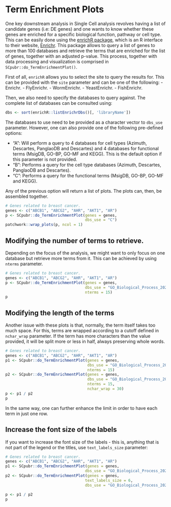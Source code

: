 # Term Enrichment Plots

One key downstream analysis in Single Cell analysis revolves having a list of candidate genes (i.e: DE genes) and one wants to know whether these genes are enriched for a specific biological function, pathway or cell type. This can be easily done using the [enrichR package](https://github.com/wjawaid/enrichR), which is an R interface to their website, [Enrichr](https://maayanlab.cloud/Enrichr/). This package allows to query a list of genes to more than 100 databases and retrieve the terms that are enriched for the list of genes, together with an adjusted p-value. This process, together with data processing and visualization is comprised in `SCpubr::do_TermEnrichmentPlot()`. 

First of all, `enrichR` allows you to select the site to query the results for. This can be provided with the `site` parameter and can be one of the following: 
- Enrichr.
- FlyEnrichr.
- WormEnrichr.
- YeastEnrichr.
- FishEnrichr.

Then, we also need to specify the databases to query against. The complete list of databases can be consulted using: 

```r
dbs <- sort(enrichR::listEnrichrDbs()[, 'libraryName'])
```

The databases to use need to be provided as a character vector to `dbs_use` parameter. However, one can also provide one of the following pre-defined options:

- "A": Will perform a query to 4 databases for cell types (Azimuth, Descartes, PanglaoDB and Descartes) and 4 databases for functional terms (MsigDB, GO-BP, GO-MF and KEGG). This is the default option if this parameter is not provided.
- "B": Performs a query for the cell type databases (Azimuth, Descartes, PanglaoDB and Descartes).
- "C": Performs a query for the functional terms (MsigDB, GO-BP, GO-MF and KEGG).

Any of the previous option will return a list of plots. The plots can, then, be assembled together.

```r
# Genes related to breast cancer.
genes <- c("ABCB1", "ABCG2", "AHR", "AKT1", "AR")
p <- SCpubr::do_TermEnrichmentPlot(genes = genes,
                                   dbs_use = "C")
patchwork::wrap_plots(p, ncol = 1)
```

## Modifying the number of terms to retrieve.

Depending on the focus of the analysis, we might want to only focus on one database but retrieve more terms from it. This can be achieved by using `nterms` parameter. 

```r
# Genes related to breast cancer.
genes <- c("ABCB1", "ABCG2", "AHR", "AKT1", "AR")
p <- SCpubr::do_TermEnrichmentPlot(genes = genes,
                                   dbs_use = "GO_Biological_Process_2021",
                                   nterms = 15)
p
```


## Modifying the length of the terms

Another issue with these plots is that, normally, the term itself takes too much space. For this, terms are wrapped according to a cutoff defined in `nchar_wrap` parameter. If the term has more characters than the value provided, it will be split more or less in half, always preserving whole words. 

```r
# Genes related to breast cancer.
genes <- c("ABCB1", "ABCG2", "AHR", "AKT1", "AR")
p1 <- SCpubr::do_TermEnrichmentPlot(genes = genes,
                                    dbs_use = "GO_Biological_Process_2021",
                                    nterms = 15)
p2 <- SCpubr::do_TermEnrichmentPlot(genes = genes,
                                    dbs_use = "GO_Biological_Process_2021",
                                    nterms = 15,
                                    nchar_wrap = 30)
p <- p1 / p2
p
```
In the same way, one can further enhance the limit in order to have each term in just one row.

## Increase the font size of the labels

If you want to increase the font size of the labels - this is, anything that is not part of the legend or the titles, use `text_labels_size` parameter:

```r
# Genes related to breast cancer.
genes <- c("ABCB1", "ABCG2", "AHR", "AKT1", "AR")
p1 <- SCpubr::do_TermEnrichmentPlot(genes = genes,
                                   dbs_use = "GO_Biological_Process_2021")
p2 <- SCpubr::do_TermEnrichmentPlot(genes = genes,
                                   text_labels_size = 6,
                                   dbs_use = "GO_Biological_Process_2021")

p <- p1 / p2
p
```
